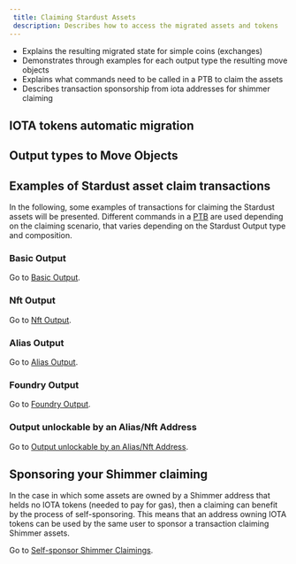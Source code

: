 ```yaml
---
 title: Claiming Stardust Assets
 description: Describes how to access the migrated assets and tokens
---
```


  - Explains the resulting migrated state for simple coins (exchanges)
  - Demonstrates through examples for each output type the resulting move objects
  - Explains what commands need to be called in a PTB to claim the assets
  - Describes transaction sponsorship from iota addresses for shimmer claiming

## IOTA tokens automatic migration 


## Output types to Move Objects


## Examples of Stardust asset claim transactions

In the following, some examples of transactions for claiming the Stardust assets will be presented. Different commands in a [PTB](../iota-101/transactions/ptb/prog-txn-blocks.mdx) are used depending on the claiming scenario, that varies depending on the Stardust Output type and composition.

### Basic Output

Go to [Basic Output](claiming/basic.mdx).

### Nft Output

Go to [Nft Output](claiming/nft.mdx).

### Alias Output

Go to [Alias Output](claiming/alias.mdx).

### Foundry Output

Go to [Foundry Output](claiming/foundry.mdx).

### Output unlockable by an Alias/Nft Address

Go to [Output unlockable by an Alias/Nft Address](claiming/address-unlock.mdx).

## Sponsoring your Shimmer claiming

In the case in which some assets are owned by a Shimmer address that helds no IOTA tokens (needed to pay for gas), then a claiming can benefit by the process of self-sponsoring. This means that an address owning IOTA tokens can be used by the same user to sponsor a transaction claiming Shimmer assets. 

Go to [Self-sponsor Shimmer Claimings](claiming/self-sponsor.mdx).